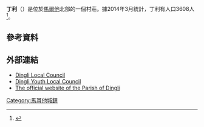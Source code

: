 {{Orphan|time=2016-12-18T05:07:26+00:00}}

'''丁利'''（{{lang-mt|Ħad-Dingl}}）是位於[[馬爾他|馬爾他]]北部的一個村莊。據2014年3月統計，丁利有人口3608人<ref>{{cite web|title=Estimated Population by Locality 31st March, 2014|url=https://secure2.gov.mt/localgovernment/file.aspx?f=7810|publisher=[[Government_of_Malta|Government of Malta]]|archiveurl=https://www.webcitation.org/6ZSEwl5UZ?url=https://secure2.gov.mt/localgovernment/file.aspx?f=7810|archivedate=2015年6月21日|date=16 May 2014|deadurl=yes|accessdate=2015年10月8日}}</ref>。

==參考資料==
{{Reflist}}

==外部連結==
{{Commons category|Dingli|丁利}}
*[http://www.dingli.gov.mt Dingli Local Council] {{Wayback|url=http://www.dingli.gov.mt/ |date=20200319160303 }}
*[https://www.facebook.com/zghzaghdinglinn Dingli Youth Local Council]
*[http://www.dingliparish.com The official website of the Parish of Dingli] {{Wayback|url=http://www.dingliparish.com/ |date=20211201191101 }}

[[Category:馬耳他城鎮|Category:馬耳他城鎮]]